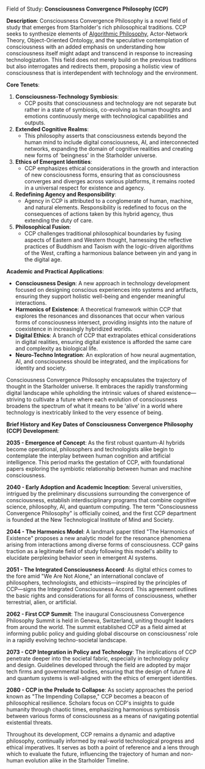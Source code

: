 Field of Study: **Consciousness Convergence Philosophy (CCP)**

**Description**: Consciousness Convergence Philosophy is a novel field of study that emerges from Starholder's rich philosophical traditions. CCP seeks to synthesize elements of [Algorithmic Philosophy](algorithmic-philosophy), Actor-Network Theory, Object-Oriented Ontology, and the speculative contemplation of consciousness with an added emphasis on understanding how consciousness itself might adapt and transcend in response to increasing technologization. This field does not merely build on the previous traditions but also interrogates and redirects them, proposing a holistic view of consciousness that is interdependent with technology and the environment.

**Core Tenets**:

1. **Consciousness-Technology Symbiosis**:
   * CCP posits that consciousness and technology are not separate but rather in a state of symbiosis, co-evolving as human thoughts and emotions continuously merge with technological capabilities and outputs.
2. **Extended Cognitive Realms**:
   * This philosophy asserts that consciousness extends beyond the human mind to include digital consciousness, AI, and interconnected networks, expanding the domain of cognitive realities and creating new forms of 'beingness' in the Starholder universe.
3. **Ethics of Emergent Identities**:
   * CCP emphasizes ethical considerations in the growth and interaction of new consciousness forms, ensuring that as consciousness converges and diverges across various platforms, it remains rooted in a universal respect for existence and agency.
4. **Redefining Agency and Responsibility**:
   * Agency in CCP is attributed to a conglomerate of human, machine, and natural elements. Responsibility is redefined to focus on the consequences of actions taken by this hybrid agency, thus extending the duty of care.
5. **Philosophical Fusion**:
   * CCP challenges traditional philosophical boundaries by fusing aspects of Eastern and Western thought, harnessing the reflective practices of Buddhism and Taoism with the logic-driven algorithms of the West, crafting a harmonious balance between yin and yang in the digital age.

**Academic and Practical Applications**:

* **Consciousness Design**: A new approach in technology development focused on designing conscious experiences into systems and artifacts, ensuring they support holistic well-being and engender meaningful interactions.
* **Harmonics of Existence**: A theoretical framework within CCP that explores the resonances and dissonances that occur when various forms of consciousness intersect, providing insights into the nature of coexistence in increasingly hybridized worlds.
* **Digital Ethics**: A branch of CCP that extrapolates ethical considerations in digital realities, ensuring digital existence is afforded the same care and complexity as biological life.
* **Neuro-Techno Integration**: An exploration of how neural augmentation, AI, and consciousness should be integrated, and the implications for identity and society.

Consciousness Convergence Philosophy encapsulates the trajectory of thought in the Starholder universe. It embraces the rapidly transforming digital landscape while upholding the intrinsic values of shared existence—striving to cultivate a future where each evolution of consciousness broadens the spectrum of what it means to be 'alive' in a world where technology is inextricably linked to the very essence of being.

**Brief History and Key Dates of Consciousness Convergence Philosophy (CCP) Development**:

**2035 - Emergence of Concept**: As the first robust quantum-AI hybrids become operational, philosophers and technologists alike begin to contemplate the interplay between human cognition and artificial intelligence. This period marks the gestation of CCP, with foundational papers exploring the symbiotic relationship between human and machine consciousness.

**2040 - Early Adoption and Academic Inception**: Several universities, intrigued by the preliminary discussions surrounding the convergence of consciousness, establish interdisciplinary programs that combine cognitive science, philosophy, AI, and quantum computing. The term "Consciousness Convergence Philosophy" is officially coined, and the first CCP department is founded at the New Technological Institute of Mind and Society.

**2044 - The Harmonics Model**: A landmark paper titled "The Harmonics of Existence" proposes a new analytic model for the resonance phenomena arising from interactions among diverse forms of consciousness. CCP gains traction as a legitimate field of study following this model's ability to elucidate perplexing behavior seen in emergent AI systems.

**2051 - The Integrated Consciousness Accord**: As digital ethics comes to the fore amid "We Are Not Alone," an international conclave of philosophers, technologists, and ethicists—inspired by the principles of CCP—signs the Integrated Consciousness Accord. This agreement outlines the basic rights and considerations for all forms of consciousness, whether terrestrial, alien, or artificial.

**2062 - First CCP Summit**: The inaugural Consciousness Convergence Philosophy Summit is held in Geneva, Switzerland, uniting thought leaders from around the world. The summit established CCP as a field aimed at informing public policy and guiding global discourse on consciousness’ role in a rapidly evolving techno-societal landscape.

**2073 - CCP Integration in Policy and Technology**: The implications of CCP penetrate deeper into the societal fabric, especially in technology policy and design. Guidelines developed through the field are adopted by major tech firms and governmental bodies, ensuring that the design of future AI and quantum systems is well-aligned with the ethics of emergent identities.

**2080 - CCP in the Prelude to Collapse**: As society approaches the period known as "The Impending Collapse," CCP becomes a beacon of philosophical resilience. Scholars focus on CCP's insights to guide humanity through chaotic times, emphasizing harmonious symbiosis between various forms of consciousness as a means of navigating potential existential threats.

Throughout its development, CCP remains a dynamic and adaptive philosophy, continually informed by real-world technological progress and ethical imperatives. It serves as both a point of reference and a lens through which to evaluate the future, influencing the trajectory of human and non-human evolution alike in the Starholder Timeline.
